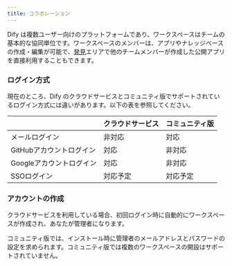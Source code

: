 ```yaml
---
title: コラボレーション
---
```


Dify は複数ユーザー向けのプラットフォームであり、ワークスペースはチームの基本的な協同単位です。ワークスペースのメンバーは、アプリやナレッジベースの作成・編集が可能で、[発見](/ja-jp/guides/workspace/app)エリアで他のチームメンバーが作成した公開アプリを直接利用することもできます。

### ログイン方式

現在のところ、Dify のクラウドサービスとコミュニティ版でサポートされているログイン方式には違いがあります。以下の表を参照してください。

|                 | クラウドサービス | コミュニティ版 |
| --------------- | -------- | ------- |
| メールログイン         | 非対応      | 対応      |
| GitHubアカウントログイン | 対応       | 非対応     |
| Googleアカウントログイン | 対応       | 非対応     |
| SSOログイン         | 対応予定     | 対応予定    |

### アカウントの作成

クラウドサービスを利用している場合、初回ログイン時に自動的にワークスペースが作成され、あなたが管理者になります。

コミュニティ版では、インストール時に管理者のメールアドレスとパスワードの設定を求められます。コミュニティ版では複数のワークスペースの開設はサポートされていません。
